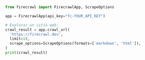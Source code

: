 ```python Python
from firecrawl import FirecrawlApp, ScrapeOptions

app = FirecrawlApp(api_key="fc-YOUR_API_KEY")

# Explorar un sitio web:
crawl_result = app.crawl_url(
  'https://firecrawl.dev', 
  limit=10, 
  scrape_options=ScrapeOptions(formats=['markdown', 'html']),
)
print(crawl_result)
```
